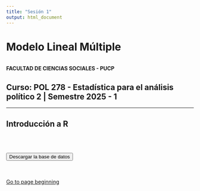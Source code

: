 ```yaml
---
title: "Sesión 1"
output: html_document
---
```


# Modelo Lineal Múltiple

<center><img src=" " width="200"/></center>

**FACULTAD DE CIENCIAS SOCIALES - PUCP**<br>

## Curso: POL 278 - Estadística para el análisis político 2 \| Semestre 2025 - 1 <br>

------------------------------------------------------------------------

## **Introducción a R**



<br></br>

</style>

<a href="">
  <button>Descargar la base de datos</button>
</a>

<br></br> [Go to page beginning](#beginning)

